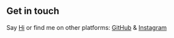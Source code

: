 ## Get in touch

Say [Hi]() or find me on other platforms: [GitHub](https://github.com/Siagshivang) & [Instagram](https://www.instagram.com/siagshivang/)
